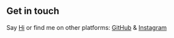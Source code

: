 ## Get in touch

Say [Hi]() or find me on other platforms: [GitHub](https://github.com/Siagshivang) & [Instagram](https://www.instagram.com/siagshivang/)
